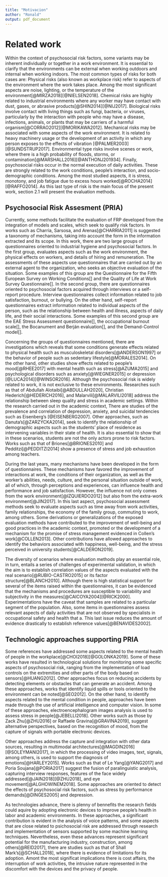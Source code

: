 ```yaml
---
title: "Motivacion"
author: "Ronald"
output: pdf_document
---
```


# Related work

Within the context of psychosocial risk factors, some variants may be inherent individually or together in a work environment. It is essential to clarify that the environments can be external when working outdoors and internal when working indoors. The most common types of risks for both cases are: Physical risks (also known as workplace risk) refer to aspects of the environment where the work takes place. Among the most significant aspects are noise, lighting, or the temperature of the environment[@MIRZA2018][@NIELSEN2018]. Chemical risks are highly related to industrial environments where any worker may have contact with dust, gases, or abrasive products[@SHIN2014][@NIJ2017]. Biological risks involve contact with living things such as fungi, bacteria, or viruses, particularly by the interaction with people who may have a disease, infections, animals, or plants that may be carriers of a harmful organism[@CORRAO2012][@MORIKAWA2012]. Mechanical risks may be associated with some aspects of the work environment. It is related to heavy machinery usage or the development of an activity in which any person exposes to the effects of vibration [@PALMER2003][@SUNDSTRUP2017]. Environmental type risks involve scenes or work, where there is a high probability of floods, storms, or contamination[@MARSHALL2016][@ANTHONJ201934]. Finally, psychosocial risks occur in the normal execution of daily activities. These are strongly related to the work conditions, people's interaction, and socio-demographic conditions. Among the most studied aspects, it is stress, monotony, and job fatigue due to excess hours worked[@ROCHA2014][@RAFFO2014]. As this last type of risk is the main focus of the present work, section 2.1  will present the evaluation methods.

## Psychosocial Risk Assesment (PRIA) 

Currently, some methods facilitate the evaluation of FRP developed from the integration of models and scales, which seek to qualify risk factors. In works such as Charria, Sarsosa, and Arenas[@CHARRIA2011] is suggested a taxonomy of mechanisms, taking into account the form in the information extracted and its scope. In this work, there are two large groups of questionnaires oriented to industrial hygiene and psychosocial factors. In the first group, evaluates aspects such as the work environment, the physical effects on workers, and details of hiring and remuneration. The assessments of these aspects use questionnaires that are carried out by an external agent to the organization, who seeks an objective evaluation of the situation. Some examples of this group are the Questionnaire for the Fifth European Survey on Working Conditions[] and the Quality of Life at Work Survey Questionnaire[]. In the second group, there are questionnaires oriented to psychosocial factors acquired through interviews or a self-report procedure. Interview questionnaires collect information related to job satisfaction, burnout, or bullying. On the other hand, self-report questionnaires extract information related to individual aspects of the person, such as the relationship between health and illness, aspects of daily life, and their social interactions. Some examples of this second group are the EAE Stress Assessment questionnaire[], the occupational burnout scale[], the Bocanument and Berján evaluation[], and the Demand-Control model[].

Concerning the groups of questionnaires mentioned, there are investigations which reveals that some conditions generate effects related to physical health such as musculoskeletal disorders[@ANDERSON1997] or the behavior of people such as sedentary lifestyle[@MORALES2014]. On the other hand, other studies show effects related to people's mood[@RHEE2017] with mental health such as stress[@AZUMA2015] and psychological disorders such as anxiety[@WIEGNER2015] or depression [@LUCA2014][@WINSOR2016]. Although the psychosocial risk is widely related to work, it is not exclusive to these environments. Researches such as that of Abdullah Alotaibi[@ABDULLAH2020], Christian Hederich[@HEDERICH2016], and Malarvili[@MALARVILI2018] address the relationship between sleep quality and stress in academic settings. Within the research carried out in the academic context, There are studies of the prevalence and correlation of depression, anxiety, and suicidal tendencies such as Eisenberg's [@EISENBERG2007]. Other approaches, such as Danuta's[@ZARZYCKA2014], seek to identify the relationship of demographic aspects such as the students' place of residence as intervening variables in their state of health. It is also essential to show that in these scenarios, students are not the only actors prone to risk factors. Works such as that of Briones[@BRIONES2010] and Pedditzi[@PEDDITZI2014] show a presence of stress and job exhaustion among teachers.

During the last years, many mechanisms have been developed in the form of questionnaires. These mechanisms have favored the improvement of interactions at work, the conditions of their organization, as well as the worker's abilities, needs, culture, and the personal situation outside of work, all of which, through perceptions and experiences, can influence health and performance and job satisfaction. However, the influence not only comes from the work environment[@IZQUIERDO2012] but also from the extra-work environment[@JIN2017]. In this last aspect, psychosocial assessment methods seek to evaluate aspects such as time away from work activities, family relationships, the economy of the family group, commuting to work, among others. Some derivations or generalizations of the exposed evaluation methods have contributed to the improvement of well-being and good practices in the academic context, promoted or the development of a mechanism for the promise of stress management evidenced in Collen's work[@COLLEN2013]. Other contributions have allowed approaches to identify the behaviors associated with happiness, well-being, and the stress perceived in university students[@CALDERON2019].

The diversity of scenarios where evaluation methods play an essential role, in turn, entails a series of challenges of experimental validation, in which the aim is to establish correlation values of the aspects evaluated with the real scenario[@RUBIO-CASTRO2015] or its factor structure[@BLANCH2010]. Although there is high statistical support for several of the items raised within the questionnaires, it can be evidenced that the mechanisms and procedures are susceptible to variability and subjectivity in the measures[@CAICOYA2004][@RICK2000]. Experimentations have the caveat that samples are related to a particular segment of the population. Also, some items in questionnaires assess relevant aspects of daily activities that are not observed by specialists in occupational safety and health that a. This last issue reduces the amount of evidence drastically to establish reference values[@BENAVIDES2002].

## Technologic approaches supporting PRIA

Some references have addressed some aspects related to the mental health of people in the workplace[@CHOI2018][@GOLONKA2019]. Some of these works have resulted in technological solutions for monitoring some specific aspects of psychosocial risk, ranging from the implementation of load controls on the extremities and other parts of the body based on sensors[@HUANG2012]. Other approaches focus on reducing accidents by detecting elements or obstacles that can generate an accident. Among these approaches, works that identify liquid spills or tools oriented to the environment can be noted[@SEO2012]. On the other hand, to identify aspects related to the mental condition in people, approaches have been made through the use of artificial intelligence and computer vision. In some of these approaches, electroencephalogram images analysis is used to assess stress in people[@JEBELLI2018]. Other works such as those by Zack Zhu[@ZHU2016] or Raffaele Gravina[@GRAVINA2019], suggest alternative perspectives, based on the recognition of mood, from the capture of signals with portable electronic devices.

Other approaches address the capture and integration with other data sources, resulting in multimodal architectures[@MAGDIN2016][@SOLEYMANI2017], in which the processing of video images, text, signals, among others, is used to support the diagnosis of emotions[@HARLEY2015]. Works such as that of Le Yang[@YANG2017] and Poria Soujana[@PORIA2017] suggest the fusion of paralinguistic analysis, capturing interview responses, features of the face widely addressed[@JAIN2018][@ZHU2018], and eye movement[@ALGHOWINEM2018]. Some approaches are oriented to detect the effects of psychosocial risk factors, such as stress by performance demands[@DINGES2005] and depression.

As technologies advance, there is plenny of bennefits the research fields could aquire by adopting electronic devices to improve people's health in labor and academic environments. In these approaches, a significant contribution is evident in the analysis of voice patterns, and some aspects that are close related to psichosocial risk are addressed through research and implementation of sensors supported by some machine learning techniques. Nevertheless, even these advances represent significant potential for the manufacturing industry, construction, among others[@REID2017], there are studies such as that of Shall Mark's[@SCHALL2018], where there is evidence of limitations for its adoption.  Amont the most significat implications there is cost affairs, the interruption of work activities, the intrusive nature represented in the discomfort with the devices and the privacy of people.



